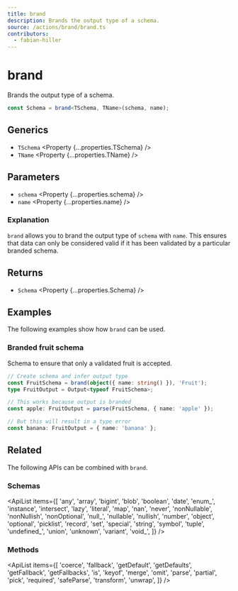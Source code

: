 ```yaml
---
title: brand
description: Brands the output type of a schema.
source: /actions/brand/brand.ts
contributors:
  - fabian-hiller
---
```



# brand

Brands the output type of a schema.

```ts
const Schema = brand<TSchema, TName>(schema, name);
```

## Generics

- `TSchema` <Property {...properties.TSchema} />
- `TName` <Property {...properties.TName} />

## Parameters

- `schema` <Property {...properties.schema} />
- `name` <Property {...properties.name} />

### Explanation

`brand` allows you to brand the output type of `schema` with `name`. This ensures that data can only be considered valid if it has been validated by a particular branded schema.

## Returns

- `Schema` <Property {...properties.Schema} />

## Examples

The following examples show how `brand` can be used.

### Branded fruit schema

Schema to ensure that only a validated fruit is accepted.

```ts
// Create schema and infer output type
const FruitSchema = brand(object({ name: string() }), 'Fruit');
type FruitOutput = Output<typeof FruitSchema>;

// This works because output is branded
const apple: FruitOutput = parse(FruitSchema, { name: 'apple' });

// But this will result in a type error
const banana: FruitOutput = { name: 'banana' };
```

## Related

The following APIs can be combined with `brand`.

### Schemas

<ApiList
  items={[
    'any',
    'array',
    'bigint',
    'blob',
    'boolean',
    'date',
    'enum_',
    'instance',
    'intersect',
    'lazy',
    'literal',
    'map',
    'nan',
    'never',
    'nonNullable',
    'nonNullish',
    'nonOptional',
    'null_',
    'nullable',
    'nullish',
    'number',
    'object',
    'optional',
    'picklist',
    'record',
    'set',
    'special',
    'string',
    'symbol',
    'tuple',
    'undefined_',
    'union',
    'unknown',
    'variant',
    'void_',
  ]}
/>

### Methods

<ApiList
  items={[
    'coerce',
    'fallback',
    'getDefault',
    'getDefaults',
    'getFallback',
    'getFallbacks',
    'is',
    'keyof',
    'merge',
    'omit',
    'parse',
    'partial',
    'pick',
    'required',
    'safeParse',
    'transform',
    'unwrap',
  ]}
/>
